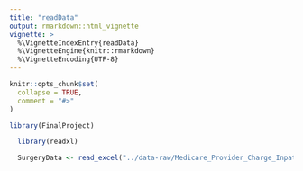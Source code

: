 ```yaml
---
title: "readData"
output: rmarkdown::html_vignette
vignette: >
  %\VignetteIndexEntry{readData}
  %\VignetteEngine{knitr::rmarkdown}
  %\VignetteEncoding{UTF-8}
---
```


```r
knitr::opts_chunk$set(
  collapse = TRUE,
  comment = "#>"
)
```

```r
library(FinalProject)
```

```r
  library(readxl)

  SurgeryData <- read_excel("../data-raw/Medicare_Provider_Charge_Inpatient_DRGALL_FY2014 (1).xlsx", skip = 5)
```
